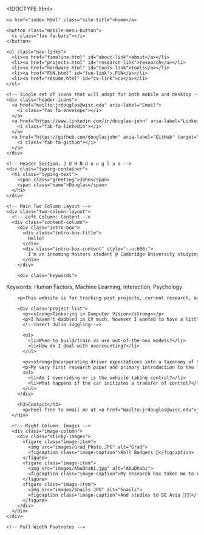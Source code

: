 <!DOCTYPE html>

<html>

<head>

<meta charset="utf-8" />
<meta name="generator" content="pandoc" />
<meta http-equiv="X-UA-Compatible" content="IE=EDGE" />

<meta name="viewport" content="width=device-width, initial-scale=1" />



<title>index.knit</title>

<script src="site_libs/header-attrs-2.28/header-attrs.js"></script>
<link href="site_libs/highlightjs-9.12.0/default.css" rel="stylesheet" />
<script src="site_libs/highlightjs-9.12.0/highlight.js"></script>
<!-- header.html -->
<link rel="stylesheet" href="https://cdnjs.cloudflare.com/ajax/libs/font-awesome/6.5.1/css/all.min.css">
<div class="nav-wrapper">
  <div class="nav-container">
    <a href="index.html" class="site-title">home</a>

    <button class="mobile-menu-button">
      <i class="fas fa-bars"></i>
    </button>

    <ul class="nav-links">
      <li><a href="timeline.html" id="about-link">about</a></li>
      <li><a href="projects.html" id="research-link">research</a></li>
      <li><a href="hardware.html" id="tools-link">tools</a></li>
      <li><a href="FUN.html" id="fun-link">.FUN</a></li>
      <li><a href="resume.html" id="cv-link">cv</a></li>
    </ul>

    <!-- Single set of icons that will adapt for both mobile and desktop -->
    <div class="header-icons">
      <a href="mailto:jrdouglas@wisc.edu" aria-label="Email">
        <i class="fas fa-envelope"></i>
      </a>
      <a href="https://www.linkedin.com/in/douglas-john" aria-label="LinkedIn" target="_blank" rel="noopener">
        <i class="fab fa-linkedin"></i>
      </a>
      <a href="https://github.com/douglasjohn" aria-label="GitHub" target="_blank" rel="noopener">
        <i class="fab fa-github"></i>
      </a>
    </div>
  </div>
</div>

<!-- Add JavaScript for mobile menu toggle -->
<script>
  document.addEventListener('DOMContentLoaded', function() {
    const mobileMenuButton = document.querySelector('.mobile-menu-button');
    const navLinks = document.querySelector('.nav-links');

    mobileMenuButton.addEventListener('click', function() {
      navLinks.classList.toggle('active');
    });

    // Close menu when clicking outside
    document.addEventListener('click', function(event) {
      if (!navLinks.contains(event.target) && !mobileMenuButton.contains(event.target)) {
        navLinks.classList.remove('active');
      }
    });

    // Get current page URL
    const currentPage = window.location.pathname.split('/').pop() || 'index.html';
    // Remove active class from all links and add to current
    document.querySelectorAll('.nav-links a').forEach(link => {
      link.classList.remove('active');
      if (link.getAttribute('href') === currentPage) {
        link.classList.add('active');
      }
    });
    // Special case for home page
    if (currentPage === 'index.html') {
      document.querySelector('.site-title').classList.add('active');
    }
  });
</script>

<style type="text/css">
  code{white-space: pre-wrap;}
  span.smallcaps{font-variant: small-caps;}
  span.underline{text-decoration: underline;}
  div.column{display: inline-block; vertical-align: top; width: 50%;}
  div.hanging-indent{margin-left: 1.5em; text-indent: -1.5em;}
  ul.task-list{list-style: none;}
    </style>

<style type="text/css">code{white-space: pre;}</style>
<script type="text/javascript">
if (window.hljs) {
  hljs.configure({languages: []});
  hljs.initHighlightingOnLoad();
  if (document.readyState && document.readyState === "complete") {
    window.setTimeout(function() { hljs.initHighlighting(); }, 0);
  }
}
</script>






<link rel="stylesheet" href="styles.css" type="text/css" />
<link rel="stylesheet" href="https://maxcdn.bootstrapcdn.com/bootstrap/4.5.2/css/bootstrap.min.css" type="text/css" />




</head>

<body>







<div class="main-wrapper">
  <div class="content-wrapper">
    <!-- Header Section, J O H N d o u g l a s --> 
    <div class="typing-container">
      <h1 class="typing-text">
        <span class="greeting">John</span>
        <span class="name">Douglas</span>
      </h1>
    </div>

    <!-- Main Two Column Layout -->
    <div class="two-column-layout">
      <!-- Left Column: Content -->
      <div class="content-column">
        <div class="intro-box">
          <div class="intro-box-title">
            Hello!
          </div>
          <div class="intro-box-content" style="--n:606;">
            I'm an incoming Masters student @ Cambridge University studying Machine Learning & Machine Intelligence. Before my graduate studies, I recieved my Bachelors in Industrial & Systems Engineering and Statistics from the University of Wisconsin-Madison. My current research interests and focus of my MPhil are in Human-Computer Interaction between machine learning models and human agents. While waiting to start my Masters in the fall, I'm currently looking for Machine Learning Engineering and Data Science Internships.
          </div>
        </div>
        
        <div class="keywords">
Keywords: Human Factors, Machine Learning, Interaction, Psychology
        </div>

        <p>This website is for tracking past projects, current research, and hobbies. Special thanks to my sister Grace Douglas for this website template (significant upgrade from my previous one), what a useful birthday present! Below is an introduction to past research projects I have worked on or published. Enjoy!</p>

        <div class="project-list">
          <p><strong>Tinkering in Computer Vision</strong></p>
          <p>I haven't dabbled in CV much, however I wanted to have a little experience with OpenCV. For this Deep Learning final project, I deployed a CV model to simply box and count relevant objects in a frame. Here's an early version of my buddy Julio showing off the footy skills:</p>
          <!--Insert Julio Juggling-->>
          
          <ul>
            <li>When to build/train vs use out-of-the-box models?</li>
            <li>How do I deal with overcounting?</li>
          </ul>

          <p><strong>Incorporating driver expectations into a taxonomy of transfers of control for automated vehicles</strong></p>
          <p>My very first research paper and primary introduction to the field of Human-Computer Interaction, this paper is a major reason why I want to be a scientist. <a href="https://journals.sagepub.com/doi/abs/10.1177/1071181322661241">This paper</a> adresses the many ways to transfer control of the driving task between Human and Automated Vehicle (AV). As AV technology becomes widely adapted, it's important for researchers to use the same terminology when studying a certain type of transfer of control.</p>
          <ul>
            <li>Am I overriding or is the vehicle taking control?</li>
            <li>What happens if the car initiates a transfer of control?</li>
          </ul>
        </div>

        <h3>Contact</h3>
          <p>Feel free to email me at <a href="mailto:jrdouglas@wisc.edu">jrdouglas@wisc.edu</a> or connect with me on <a href="https://www.linkedin.com/in/douglas-john">LinkedIn</a>.</p>
      </div>

      <!-- Right Column: Images -->
      <div class="image-column">
        <div class="sticky-images">
          <figure class="image-item">
            <img src="images/Grad_Photo.JPG" alt="Grad">
            <figcaption class="image-caption">Roll Badgers 🦡</figcaption>
          </figure>
          <figure class="image-item">
            <img src="images/AbuDhabi.jpg" alt="AbuDhabi">
            <figcaption class="image-caption">My research has taken me to Abu Dhabi, UAE 🇦🇪</figcaption>
          </figure>
          <figure class="image-item">
            <img src="images/Snails.JPG" alt="Snails">
            <figcaption class="image-caption">And studies to SE Asia 📍🇸🇬</figcaption>
          </figure>
        </div>
      </div>
    </div>

    <!-- Full Width Footnotes -->
  </div>
</div>
<script type="text/javascript">
document.addEventListener('DOMContentLoaded', () => {
  // Animation initialization
  if (!sessionStorage.getItem('animationPlayed')) {
    const introBox = document.querySelector('.intro-box');
    introBox.classList.add('animate');
    sessionStorage.setItem('animationPlayed', 'true');
  }

  // Image Gallery class
  class ImageGallery {
    constructor(container) {
      // Your existing ImageGallery code
      this.gallery = container;
      this.figures = this.gallery.querySelectorAll('figure');
      this.nav = this.gallery.nextElementSibling;
      this.dots = this.nav.querySelectorAll('.gallery-dot');
      this.currentIndex = 0;
      
      this.showImage(0);
      this.setupEventListeners();
    }
    
    // Rest of your ImageGallery class methods
    showImage(index) {
      if (index < 0 || index >= this.figures.length) return;
      
      this.figures.forEach(fig => {
        fig.style.display = 'none';
        fig.classList.remove('active');
      });
      
      this.figures[index].style.display = 'block';
      this.figures[index].classList.add('active');
      
      this.dots.forEach(dot => dot.classList.remove('active'));
      if (this.dots[index]) {
        this.dots[index].classList.add('active');
      }
      
      this.currentIndex = index;
    }
    
    setupEventListeners() {
      this.dots.forEach((dot, index) => {
        dot.addEventListener('click', () => this.showImage(index));
      });
      
      let touchStartX = 0;
      let touchEndX = 0;
      
      this.gallery.addEventListener('touchstart', (e) => {
        touchStartX = e.touches[0].clientX;
      }, { passive: true });
      
      this.gallery.addEventListener('touchend', (e) => {
        touchEndX = e.changedTouches[0].clientX;
        const swipeDistance = touchStartX - touchEndX;
        const swipeThreshold = 50;
        
        if (Math.abs(swipeDistance) > swipeThreshold) {
          if (swipeDistance > 0 && this.currentIndex < this.figures.length - 1) {
            this.showImage(this.currentIndex + 1);
          } else if (swipeDistance < 0 && this.currentIndex > 0) {
            this.showImage(this.currentIndex - 1);
          }
        }
      }, { passive: true });
    }
  }

  // Initialize galleries
  const galleries = document.querySelectorAll('.gallery-images');
  galleries.forEach(gallery => {
    new ImageGallery(gallery);
  });
});
</script>



<!-- code folding -->


<!-- dynamically load mathjax for compatibility with self-contained -->
<script>
  (function () {
    var script = document.createElement("script");
    script.type = "text/javascript";
    script.src  = "https://mathjax.rstudio.com/latest/MathJax.js?config=TeX-AMS-MML_HTMLorMML";
    document.getElementsByTagName("head")[0].appendChild(script);
  })();
</script>

</body>
</html>